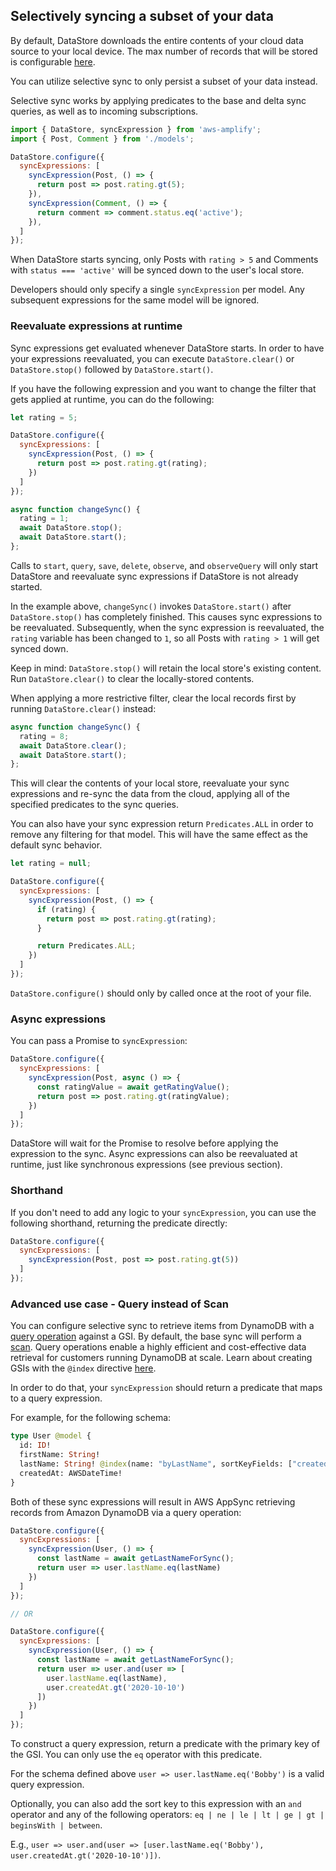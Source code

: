 ## Selectively syncing a subset of your data

By default, DataStore downloads the entire contents of your cloud data source to your local device.
The max number of records that will be stored is configurable [here](https://docs.amplify.aws/lib/datastore/conflict/q/platform/js#example).

You can utilize selective sync to only persist a subset of your data instead.

Selective sync works by applying predicates to the base and delta sync queries, as well as to incoming subscriptions.

```js
import { DataStore, syncExpression } from 'aws-amplify';
import { Post, Comment } from './models';

DataStore.configure({
  syncExpressions: [
    syncExpression(Post, () => {
      return post => post.rating.gt(5);
    }),
    syncExpression(Comment, () => {
      return comment => comment.status.eq('active');
    }),
  ]
});
```

When DataStore starts syncing, only Posts with `rating > 5` and Comments with `status === 'active'` will be synced down to the user's local store.

<Callout>

Developers should only specify a single `syncExpression` per model. Any subsequent expressions for the same model will be ignored.

</Callout>

### Reevaluate expressions at runtime
Sync expressions get evaluated whenever DataStore starts.
In order to have your expressions reevaluated, you can execute `DataStore.clear()` or `DataStore.stop()` followed by `DataStore.start()`.

If you have the following expression and you want to change the filter that gets applied at runtime, you can do the following:
```js
let rating = 5;

DataStore.configure({
  syncExpressions: [
    syncExpression(Post, () => {
      return post => post.rating.gt(rating);
    })
  ]
});

async function changeSync() {
  rating = 1;
  await DataStore.stop();
  await DataStore.start();
};
```

Calls to `start`, `query`, `save`, `delete`, `observe`, and `observeQuery` will only start DataStore and reevaluate sync expressions if DataStore is not already started.

In the example above, `changeSync()` invokes `DataStore.start()` after `DataStore.stop()` has completely finished. This causes sync expressions to be reevaluated. Subsequently, when the sync expression is reevaluated, the `rating` variable has been changed to `1`, so all Posts with `rating > 1` will get synced down.

Keep in mind: `DataStore.stop()` will retain the local store's existing content. Run `DataStore.clear()` to clear the locally-stored contents.

<Callout>

When applying a more restrictive filter, clear the local records first by running `DataStore.clear()` instead:

</Callout>

```js
async function changeSync() {
  rating = 8;
  await DataStore.clear();
  await DataStore.start();
};
```
This will clear the contents of your local store, reevaluate your sync expressions and re-sync the data from the cloud, applying all of the specified predicates to the sync queries.

You can also have your sync expression return `Predicates.ALL` in order to remove any filtering for that model. This will have the same effect as the default sync behavior.

```js
let rating = null;

DataStore.configure({
  syncExpressions: [
    syncExpression(Post, () => {
      if (rating) {
        return post => post.rating.gt(rating);
      }

      return Predicates.ALL;
    })
  ]
});
```
<Callout warning>

`DataStore.configure()` should only by called once at the root of your file.

</Callout>

### Async expressions
You can pass a Promise to `syncExpression`:
```js
DataStore.configure({
  syncExpressions: [
    syncExpression(Post, async () => {
      const ratingValue = await getRatingValue();
      return post => post.rating.gt(ratingValue);
    })
  ]
});
```
DataStore will wait for the Promise to resolve before applying the expression to the sync. Async expressions can also be reevaluated at runtime, just like synchronous expressions (see previous section). 

### Shorthand
If you don't need to add any logic to your `syncExpression`, you can use the following shorthand, returning the predicate directly:
```js
DataStore.configure({
  syncExpressions: [
    syncExpression(Post, post => post.rating.gt(5))
  ]
});
```

### Advanced use case - Query instead of Scan
You can configure selective sync to retrieve items from DynamoDB with a [query operation](https://docs.aws.amazon.com/amazondynamodb/latest/developerguide/Query.html) against a GSI. By default, the base sync will perform a [scan](https://docs.aws.amazon.com/amazondynamodb/latest/developerguide/Scan.html). Query operations enable a highly efficient and cost-effective data retrieval for customers running DynamoDB at scale. Learn about creating GSIs with the `@index` directive [here](https://docs.amplify.aws/cli/graphql/data-modeling).

In order to do that, your `syncExpression` should return a predicate that maps to a query expression.

For example, for the following schema:
```graphql
type User @model {
  id: ID!
  firstName: String!
  lastName: String! @index(name: "byLastName", sortKeyFields: ["createdAt"])
  createdAt: AWSDateTime!
}
```

Both of these sync expressions will result in AWS AppSync retrieving records from Amazon DynamoDB via a query operation:

```js
DataStore.configure({
  syncExpressions: [
    syncExpression(User, () => {
      const lastName = await getLastNameForSync();
      return user => user.lastName.eq(lastName)
    })
  ]
});

// OR

DataStore.configure({
  syncExpressions: [
    syncExpression(User, () => {
      const lastName = await getLastNameForSync();
      return user => user.and(user => [
        user.lastName.eq(lastName),
        user.createdAt.gt('2020-10-10')
      ])
    })
  ]
});
```

To construct a query expression, return a predicate with the primary key of the GSI. You can only use the `eq` operator with this predicate.

For the schema defined above `user => user.lastName.eq('Bobby')` is a valid query expression.

Optionally, you can also add the sort key to this expression with an `and` operator and any of the following operators: `eq | ne | le | lt | ge | gt | beginsWith | between`. 

E.g., `user => user.and(user => [user.lastName.eq('Bobby'), user.createdAt.gt('2020-10-10')])`.
